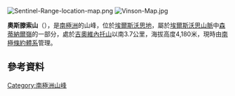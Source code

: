 [[Image:Sentinel-Range-location-map.png|thumb]]
[[Image:Vinson-Map.jpg|thumb]]

{{coord|78|18|S|86|11|W|type:mountain|display=title}}

'''奧斯滕索山'''（{{lang-en|Mount Ostenso}}），是[[南極洲|南極洲]]的山峰，位於[[埃爾斯沃思地|埃爾斯沃思地]]，屬於[[埃爾斯沃思山脈|埃爾斯沃思山脈]]中[[森蒂納爾嶺|森蒂納爾嶺]]的一部分，處於[[吉奧維內托山|吉奧維內托山]]以南3.7公里，海拔高度4,180米，現時由[[南極條約體系|南極條約體系]]管理。

==參考資料==
{{usgs-gazetteer}}

{{DEFAULTSORT:Mount Ostenso}}
[[Category:南極洲山峰|Category:南極洲山峰]]


{{EllsworthLand-geo-stub}}